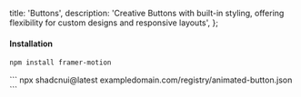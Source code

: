   title: 'Buttons',
  description:
    'Creative Buttons with built-in styling, offering flexibility for custom designs and responsive layouts',
};

<div className="grid lg:grid-cols-3 gap-5">
<DrawerCodePreview
  name='button-background-shine'
  hasReTrigger
  responsive
>

#### Installation

```bash
npm install framer-motion
```

</DrawerCodePreview>

<DrawerCodePreview name='button-background-spotlight' hasReTrigger responsive />
<DrawerCodePreview name='button-hover-active' hasReTrigger responsive />
<DrawerCodePreview name='button-hover-2' hasReTrigger responsive />
<DrawerCodePreview name='creative-button-1' hasReTrigger responsive />
<DrawerCodePreview name='creative-button-2' hasReTrigger responsive />
</div>
<div className="flex justify-center items-center">
<DrawerCodePreview name='creative-button-3' hasReTrigger responsive />
</div>
```
npx shadcnui@latest exampledomain.com/registry/animated-button.json
```
